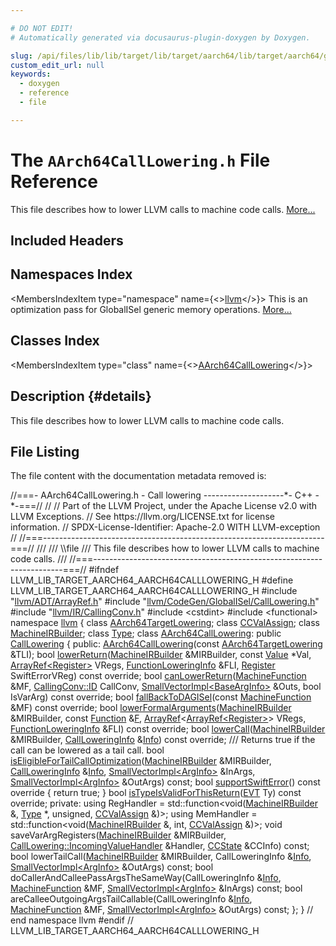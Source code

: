 ```yaml
---

# DO NOT EDIT!
# Automatically generated via docusaurus-plugin-doxygen by Doxygen.

slug: /api/files/lib/lib/target/lib/target/aarch64/lib/target/aarch64/gisel/aarch64calllowering-h
custom_edit_url: null
keywords:
  - doxygen
  - reference
  - file

---
```





# The `AArch64CallLowering.h` File Reference

<DoxygenPage pluginConfig={pluginConfig}>

This file describes how to lower LLVM calls to machine code calls. <a href="#details">More...</a>

## Included Headers

<IncludesList>
<IncludesListItem
  filePath="llvm/ADT/ArrayRef.h"
  permalink="/docs/api/files/include/include/llvm/include/llvm/adt/arrayref-h"
  isLocal="true" />
<IncludesListItem
  filePath="llvm/CodeGen/GlobalISel/CallLowering.h"
  permalink="/docs/api/files/include/include/llvm/include/llvm/codegen/include/llvm/codegen/globalisel/calllowering-h"
  isLocal="true" />
<IncludesListItem
  filePath="llvm/IR/CallingConv.h"
  permalink="/docs/api/files/include/include/llvm/include/llvm/ir/callingconv-h"
  isLocal="true" />
<IncludesListItem
  filePath="cstdint"
  permalink=""
  isLocal="false" />
<IncludesListItem
  filePath="functional"
  permalink=""
  isLocal="false" />
</IncludesList>

## Namespaces Index

<MembersIndex>

<MembersIndexItem
  type="namespace"
  name={<><a href="/docs/api/namespaces/llvm">llvm</a></>}>
This is an optimization pass for GlobalISel generic memory operations. <a href="/docs/api/namespaces/llvm/#details">More...</a>
</MembersIndexItem>

</MembersIndex>

## Classes Index

<MembersIndex>

<MembersIndexItem
  type="class"
  name={<><a href="/docs/api/classes/llvm/aarch64calllowering">AArch64CallLowering</a></>}>
</MembersIndexItem>

</MembersIndex>

## Description {#details}

This file describes how to lower LLVM calls to machine code calls.

## File Listing

The file content with the documentation metadata removed is:

<ProgramListing>

<Link id="l00001" /><CodeLine lineNumber="1"><Highlight kind="comment">//===- AArch64CallLowering.h - Call lowering --------------------&#42;- C++ -&#42;-===//</Highlight><Highlight kind="normal"></Highlight></CodeLine>
<Link id="l00002" /><CodeLine lineNumber="2"><Highlight kind="normal"></Highlight><Highlight kind="comment">//</Highlight><Highlight kind="normal"></Highlight></CodeLine>
<Link id="l00003" /><CodeLine lineNumber="3"><Highlight kind="normal"></Highlight><Highlight kind="comment">// Part of the LLVM Project, under the Apache License v2.0 with LLVM Exceptions.</Highlight><Highlight kind="normal"></Highlight></CodeLine>
<Link id="l00004" /><CodeLine lineNumber="4"><Highlight kind="normal"></Highlight><Highlight kind="comment">// See https://llvm.org/LICENSE.txt for license information.</Highlight><Highlight kind="normal"></Highlight></CodeLine>
<Link id="l00005" /><CodeLine lineNumber="5"><Highlight kind="normal"></Highlight><Highlight kind="comment">// SPDX-License-Identifier: Apache-2.0 WITH LLVM-exception</Highlight><Highlight kind="normal"></Highlight></CodeLine>
<Link id="l00006" /><CodeLine lineNumber="6"><Highlight kind="normal"></Highlight><Highlight kind="comment">//</Highlight><Highlight kind="normal"></Highlight></CodeLine>
<Link id="l00007" /><CodeLine lineNumber="7"><Highlight kind="normal"></Highlight><Highlight kind="comment">//===----------------------------------------------------------------------===//</Highlight><Highlight kind="comment"></Highlight></CodeLine>
<Link id="l00008" /><CodeLine lineNumber="8"><Highlight kind="comment">///</Highlight></CodeLine>
<Link id="l00009" /><CodeLine lineNumber="9"><Highlight kind="comment">/// \\file</Highlight></CodeLine>
<Link id="l00010" /><CodeLine lineNumber="10"><Highlight kind="comment">/// This file describes how to lower LLVM calls to machine code calls.</Highlight></CodeLine>
<Link id="l00011" /><CodeLine lineNumber="11"><Highlight kind="comment">///</Highlight><Highlight kind="normal"></Highlight></CodeLine>
<Link id="l00012" /><CodeLine lineNumber="12"><Highlight kind="normal"></Highlight><Highlight kind="comment">//===----------------------------------------------------------------------===//</Highlight><Highlight kind="normal"></Highlight></CodeLine>
<Link id="l00013" /><CodeLine lineNumber="13"><Highlight kind="normal"></Highlight></CodeLine>
<Link id="l00014" /><CodeLine lineNumber="14"><Highlight kind="normal"></Highlight><Highlight kind="preprocessor">#ifndef LLVM&#95;LIB&#95;TARGET&#95;AARCH64&#95;AARCH64CALLLOWERING&#95;H</Highlight><Highlight kind="normal"></Highlight></CodeLine>
<Link id="l00015" /><CodeLine lineNumber="15"><Highlight kind="normal"></Highlight><Highlight kind="preprocessor">#define LLVM&#95;LIB&#95;TARGET&#95;AARCH64&#95;AARCH64CALLLOWERING&#95;H</Highlight><Highlight kind="normal"></Highlight></CodeLine>
<Link id="l00016" /><CodeLine lineNumber="16"><Highlight kind="normal"></Highlight></CodeLine>
<Link id="l00017" /><CodeLine lineNumber="17"><Highlight kind="normal"></Highlight><Highlight kind="preprocessor">#include &quot;<a href="/docs/api/files/include/include/llvm/include/llvm/adt/arrayref-h">llvm/ADT/ArrayRef.h</a>&quot;</Highlight><Highlight kind="normal"></Highlight></CodeLine>
<Link id="l00018" /><CodeLine lineNumber="18"><Highlight kind="normal"></Highlight><Highlight kind="preprocessor">#include &quot;<a href="/docs/api/files/include/include/llvm/include/llvm/codegen/include/llvm/codegen/globalisel/calllowering-h">llvm/CodeGen/GlobalISel/CallLowering.h</a>&quot;</Highlight><Highlight kind="normal"></Highlight></CodeLine>
<Link id="l00019" /><CodeLine lineNumber="19"><Highlight kind="normal"></Highlight><Highlight kind="preprocessor">#include &quot;<a href="/docs/api/files/include/include/llvm/include/llvm/ir/callingconv-h">llvm/IR/CallingConv.h</a>&quot;</Highlight><Highlight kind="normal"></Highlight></CodeLine>
<Link id="l00020" /><CodeLine lineNumber="20"><Highlight kind="normal"></Highlight><Highlight kind="preprocessor">#include &lt;cstdint&gt;</Highlight><Highlight kind="normal"></Highlight></CodeLine>
<Link id="l00021" /><CodeLine lineNumber="21"><Highlight kind="normal"></Highlight><Highlight kind="preprocessor">#include &lt;functional&gt;</Highlight><Highlight kind="normal"></Highlight></CodeLine>
<Link id="l00022" /><CodeLine lineNumber="22"><Highlight kind="normal"></Highlight></CodeLine>
<Link id="l00023" /><CodeLine lineNumber="23"><Highlight kind="normal"></Highlight><Highlight kind="keyword">namespace </Highlight><Highlight kind="normal"><a href="/docs/api/namespaces/llvm">llvm</a> &#123;</Highlight></CodeLine>
<Link id="l00024" /><CodeLine lineNumber="24"><Highlight kind="normal"></Highlight></CodeLine>
<Link id="l00025" /><CodeLine lineNumber="25"><Highlight kind="normal"></Highlight><Highlight kind="keyword">class </Highlight><Highlight kind="normal"><a href="/docs/api/classes/llvm/aarch64targetlowering">AArch64TargetLowering</a>;</Highlight></CodeLine>
<Link id="l00026" /><CodeLine lineNumber="26"><Highlight kind="normal"></Highlight><Highlight kind="keyword">class </Highlight><Highlight kind="normal"><a href="/docs/api/classes/llvm/ccvalassign">CCValAssign</a>;</Highlight></CodeLine>
<Link id="l00027" /><CodeLine lineNumber="27"><Highlight kind="normal"></Highlight><Highlight kind="keyword">class </Highlight><Highlight kind="normal"><a href="/docs/api/classes/llvm/machineirbuilder">MachineIRBuilder</a>;</Highlight></CodeLine>
<Link id="l00028" /><CodeLine lineNumber="28"><Highlight kind="normal"></Highlight><Highlight kind="keyword">class </Highlight><Highlight kind="normal"><a href="/docs/api/classes/llvm/type">Type</a>;</Highlight></CodeLine>
<Link id="l00029" /><CodeLine lineNumber="29"><Highlight kind="normal"></Highlight></CodeLine>
<Link id="l00030" /><CodeLine lineNumber="30" lineLink="/docs/api/classes/llvm/aarch64calllowering"><Highlight kind="normal"></Highlight><Highlight kind="keyword">class </Highlight><Highlight kind="normal"><a href="/docs/api/classes/llvm/aarch64calllowering/#ad1ec5e34e707cb712c79df954c11a057">AArch64CallLowering</a>: </Highlight><Highlight kind="keyword">public</Highlight><Highlight kind="normal"> <a href="/docs/api/classes/llvm/calllowering/#aceb7a26daf1242d77d983191579009db">CallLowering</a> &#123;</Highlight></CodeLine>
<Link id="l00031" /><CodeLine lineNumber="31"><Highlight kind="normal"></Highlight><Highlight kind="keyword">public</Highlight><Highlight kind="normal">:</Highlight></CodeLine>
<Link id="l00032" /><CodeLine lineNumber="32"><Highlight kind="normal">  <a href="/docs/api/classes/llvm/aarch64calllowering/#ad1ec5e34e707cb712c79df954c11a057">AArch64CallLowering</a>(</Highlight><Highlight kind="keyword">const</Highlight><Highlight kind="normal"> <a href="/docs/api/classes/llvm/aarch64targetlowering">AArch64TargetLowering</a> &amp;TLI);</Highlight></CodeLine>
<Link id="l00033" /><CodeLine lineNumber="33"><Highlight kind="normal"></Highlight></CodeLine>
<Link id="l00034" /><CodeLine lineNumber="34"><Highlight kind="normal">  </Highlight><Highlight kind="keywordtype">bool</Highlight><Highlight kind="normal"> <a href="/docs/api/classes/llvm/aarch64calllowering/#a010cf32a5c68f9701c57d7a3172f1b3f">lowerReturn</a>(<a href="/docs/api/classes/llvm/machineirbuilder">MachineIRBuilder</a> &amp;MIRBuilder, </Highlight><Highlight kind="keyword">const</Highlight><Highlight kind="normal"> <a href="/docs/api/classes/llvm/value">Value</a> &#42;Val,</Highlight></CodeLine>
<Link id="l00035" /><CodeLine lineNumber="35"><Highlight kind="normal">                   <a href="/docs/api/classes/llvm/arrayref">ArrayRef&lt;Register&gt;</a> VRegs, <a href="/docs/api/classes/llvm/functionloweringinfo">FunctionLoweringInfo</a> &amp;FLI,</Highlight></CodeLine>
<Link id="l00036" /><CodeLine lineNumber="36"><Highlight kind="normal">                   <a href="/docs/api/classes/llvm/register">Register</a> SwiftErrorVReg) </Highlight><Highlight kind="keyword">const override</Highlight><Highlight kind="normal">;</Highlight></CodeLine>
<Link id="l00037" /><CodeLine lineNumber="37"><Highlight kind="normal"></Highlight></CodeLine>
<Link id="l00038" /><CodeLine lineNumber="38"><Highlight kind="normal">  </Highlight><Highlight kind="keywordtype">bool</Highlight><Highlight kind="normal"> <a href="/docs/api/classes/llvm/aarch64calllowering/#a018820d0fb56abe52c51565fb10c19ab">canLowerReturn</a>(<a href="/docs/api/classes/llvm/machinefunction">MachineFunction</a> &amp;MF, <a href="/docs/api/namespaces/llvm/callingconv/#abdf8cf606905c10634e831390981b0ed">CallingConv::ID</a> CallConv,</Highlight></CodeLine>
<Link id="l00039" /><CodeLine lineNumber="39"><Highlight kind="normal">                      <a href="/docs/api/classes/llvm/smallvectorimpl">SmallVectorImpl&lt;BaseArgInfo&gt;</a> &amp;Outs,</Highlight></CodeLine>
<Link id="l00040" /><CodeLine lineNumber="40"><Highlight kind="normal">                      </Highlight><Highlight kind="keywordtype">bool</Highlight><Highlight kind="normal"> IsVarArg) </Highlight><Highlight kind="keyword">const override</Highlight><Highlight kind="normal">;</Highlight></CodeLine>
<Link id="l00041" /><CodeLine lineNumber="41"><Highlight kind="normal"></Highlight></CodeLine>
<Link id="l00042" /><CodeLine lineNumber="42"><Highlight kind="normal">  </Highlight><Highlight kind="keywordtype">bool</Highlight><Highlight kind="normal"> <a href="/docs/api/classes/llvm/aarch64calllowering/#a832615bac3f93933420362ddc592704d">fallBackToDAGISel</a>(</Highlight><Highlight kind="keyword">const</Highlight><Highlight kind="normal"> <a href="/docs/api/classes/llvm/machinefunction">MachineFunction</a> &amp;MF) </Highlight><Highlight kind="keyword">const override</Highlight><Highlight kind="normal">;</Highlight></CodeLine>
<Link id="l00043" /><CodeLine lineNumber="43"><Highlight kind="normal"></Highlight></CodeLine>
<Link id="l00044" /><CodeLine lineNumber="44"><Highlight kind="normal">  </Highlight><Highlight kind="keywordtype">bool</Highlight><Highlight kind="normal"> <a href="/docs/api/classes/llvm/aarch64calllowering/#af647b791a2c24c4f48aa11d1a77a5bc5">lowerFormalArguments</a>(<a href="/docs/api/classes/llvm/machineirbuilder">MachineIRBuilder</a> &amp;MIRBuilder, </Highlight><Highlight kind="keyword">const</Highlight><Highlight kind="normal"> <a href="/docs/api/classes/llvm/function">Function</a> &amp;<a href="/docs/api/files/lib/lib/support/md5-cpp/#a96d73bbd7af15cb1fc38c3f4a3bd82e9">F</a>,</Highlight></CodeLine>
<Link id="l00045" /><CodeLine lineNumber="45"><Highlight kind="normal">                            <a href="/docs/api/classes/llvm/arrayref">ArrayRef</a>&lt;<a href="/docs/api/classes/llvm/arrayref">ArrayRef&lt;Register&gt;</a>&gt; VRegs,</Highlight></CodeLine>
<Link id="l00046" /><CodeLine lineNumber="46"><Highlight kind="normal">                            <a href="/docs/api/classes/llvm/functionloweringinfo">FunctionLoweringInfo</a> &amp;FLI) </Highlight><Highlight kind="keyword">const override</Highlight><Highlight kind="normal">;</Highlight></CodeLine>
<Link id="l00047" /><CodeLine lineNumber="47"><Highlight kind="normal"></Highlight></CodeLine>
<Link id="l00048" /><CodeLine lineNumber="48"><Highlight kind="normal">  </Highlight><Highlight kind="keywordtype">bool</Highlight><Highlight kind="normal"> <a href="/docs/api/classes/llvm/aarch64calllowering/#ad995047f82b555a8ceee0fba2af41899">lowerCall</a>(<a href="/docs/api/classes/llvm/machineirbuilder">MachineIRBuilder</a> &amp;MIRBuilder,</Highlight></CodeLine>
<Link id="l00049" /><CodeLine lineNumber="49"><Highlight kind="normal">                 <a href="/docs/api/structs/llvm/calllowering/callloweringinfo">CallLoweringInfo</a> &amp;<a href="/docs/api/files/lib/lib/codegen/lib/codegen/globalisel/cseinfo-cpp/#a75f8a8519c2c9b30e7c06dc5e256fffa">Info</a>) </Highlight><Highlight kind="keyword">const override</Highlight><Highlight kind="normal">;</Highlight></CodeLine>
<Link id="l00050" /><CodeLine lineNumber="50"><Highlight kind="normal"></Highlight><Highlight kind="comment"></Highlight></CodeLine>
<Link id="l00051" /><CodeLine lineNumber="51"><Highlight kind="comment">  /// Returns true if the call can be lowered as a tail call.</Highlight><Highlight kind="normal"></Highlight></CodeLine>
<Link id="l00052" /><CodeLine lineNumber="52"><Highlight kind="normal">  </Highlight><Highlight kind="keywordtype">bool</Highlight><Highlight kind="normal"></Highlight></CodeLine>
<Link id="l00053" /><CodeLine lineNumber="53"><Highlight kind="normal">  <a href="/docs/api/classes/llvm/aarch64calllowering/#aba8fa9d02ad8b557faaf41b37b714ba4">isEligibleForTailCallOptimization</a>(<a href="/docs/api/classes/llvm/machineirbuilder">MachineIRBuilder</a> &amp;MIRBuilder,</Highlight></CodeLine>
<Link id="l00054" /><CodeLine lineNumber="54"><Highlight kind="normal">                                    <a href="/docs/api/structs/llvm/calllowering/callloweringinfo">CallLoweringInfo</a> &amp;<a href="/docs/api/files/lib/lib/codegen/lib/codegen/globalisel/cseinfo-cpp/#a75f8a8519c2c9b30e7c06dc5e256fffa">Info</a>,</Highlight></CodeLine>
<Link id="l00055" /><CodeLine lineNumber="55"><Highlight kind="normal">                                    <a href="/docs/api/classes/llvm/smallvectorimpl">SmallVectorImpl&lt;ArgInfo&gt;</a> &amp;InArgs,</Highlight></CodeLine>
<Link id="l00056" /><CodeLine lineNumber="56"><Highlight kind="normal">                                    <a href="/docs/api/classes/llvm/smallvectorimpl">SmallVectorImpl&lt;ArgInfo&gt;</a> &amp;OutArgs) </Highlight><Highlight kind="keyword">const</Highlight><Highlight kind="normal">;</Highlight></CodeLine>
<Link id="l00057" /><CodeLine lineNumber="57"><Highlight kind="normal"></Highlight></CodeLine>
<Link id="l00058" /><CodeLine lineNumber="58" lineLink="/docs/api/classes/llvm/aarch64calllowering/#aad7abed85788794ecd6b41cac4c84096"><Highlight kind="normal">  </Highlight><Highlight kind="keywordtype">bool</Highlight><Highlight kind="normal"> <a href="/docs/api/classes/llvm/aarch64calllowering/#aad7abed85788794ecd6b41cac4c84096">supportSwiftError</a>()</Highlight><Highlight kind="keyword"> const override </Highlight><Highlight kind="normal">&#123; </Highlight><Highlight kind="keywordflow">return</Highlight><Highlight kind="normal"> </Highlight><Highlight kind="keyword">true</Highlight><Highlight kind="normal">; &#125;</Highlight></CodeLine>
<Link id="l00059" /><CodeLine lineNumber="59"><Highlight kind="normal"></Highlight></CodeLine>
<Link id="l00060" /><CodeLine lineNumber="60"><Highlight kind="normal">  </Highlight><Highlight kind="keywordtype">bool</Highlight><Highlight kind="normal"> <a href="/docs/api/classes/llvm/aarch64calllowering/#aa832da21e429bb04e91f54ed4667dd0b">isTypeIsValidForThisReturn</a>(<a href="/docs/api/structs/llvm/evt">EVT</a> Ty) </Highlight><Highlight kind="keyword">const override</Highlight><Highlight kind="normal">;</Highlight></CodeLine>
<Link id="l00061" /><CodeLine lineNumber="61"><Highlight kind="normal"></Highlight></CodeLine>
<Link id="l00062" /><CodeLine lineNumber="62"><Highlight kind="normal"></Highlight><Highlight kind="keyword">private</Highlight><Highlight kind="normal">:</Highlight></CodeLine>
<Link id="l00063" /><CodeLine lineNumber="63"><Highlight kind="normal">  </Highlight><Highlight kind="keyword">using </Highlight><Highlight kind="normal">RegHandler = std::function&lt;void(<a href="/docs/api/classes/llvm/machineirbuilder">MachineIRBuilder</a> &amp;, <a href="/docs/api/classes/llvm/type">Type</a> &#42;, </Highlight><Highlight kind="keywordtype">unsigned</Highlight><Highlight kind="normal">,</Highlight></CodeLine>
<Link id="l00064" /><CodeLine lineNumber="64"><Highlight kind="normal">                                        <a href="/docs/api/classes/llvm/ccvalassign">CCValAssign</a> &amp;)&gt;;</Highlight></CodeLine>
<Link id="l00065" /><CodeLine lineNumber="65"><Highlight kind="normal"></Highlight></CodeLine>
<Link id="l00066" /><CodeLine lineNumber="66"><Highlight kind="normal">  </Highlight><Highlight kind="keyword">using </Highlight><Highlight kind="normal">MemHandler =</Highlight></CodeLine>
<Link id="l00067" /><CodeLine lineNumber="67"><Highlight kind="normal">      std::function&lt;void(<a href="/docs/api/classes/llvm/machineirbuilder">MachineIRBuilder</a> &amp;, </Highlight><Highlight kind="keywordtype">int</Highlight><Highlight kind="normal">, <a href="/docs/api/classes/llvm/ccvalassign">CCValAssign</a> &amp;)&gt;;</Highlight></CodeLine>
<Link id="l00068" /><CodeLine lineNumber="68"><Highlight kind="normal"></Highlight></CodeLine>
<Link id="l00069" /><CodeLine lineNumber="69"><Highlight kind="normal">  </Highlight><Highlight kind="keywordtype">void</Highlight><Highlight kind="normal"> saveVarArgRegisters(<a href="/docs/api/classes/llvm/machineirbuilder">MachineIRBuilder</a> &amp;MIRBuilder,</Highlight></CodeLine>
<Link id="l00070" /><CodeLine lineNumber="70"><Highlight kind="normal">                           <a href="/docs/api/structs/llvm/calllowering/incomingvaluehandler">CallLowering::IncomingValueHandler</a> &amp;Handler,</Highlight></CodeLine>
<Link id="l00071" /><CodeLine lineNumber="71"><Highlight kind="normal">                           <a href="/docs/api/classes/llvm/ccstate">CCState</a> &amp;CCInfo) </Highlight><Highlight kind="keyword">const</Highlight><Highlight kind="normal">;</Highlight></CodeLine>
<Link id="l00072" /><CodeLine lineNumber="72"><Highlight kind="normal"></Highlight></CodeLine>
<Link id="l00073" /><CodeLine lineNumber="73"><Highlight kind="normal">  </Highlight><Highlight kind="keywordtype">bool</Highlight><Highlight kind="normal"> lowerTailCall(<a href="/docs/api/classes/llvm/machineirbuilder">MachineIRBuilder</a> &amp;MIRBuilder, CallLoweringInfo &amp;<a href="/docs/api/files/lib/lib/codegen/lib/codegen/globalisel/cseinfo-cpp/#a75f8a8519c2c9b30e7c06dc5e256fffa">Info</a>,</Highlight></CodeLine>
<Link id="l00074" /><CodeLine lineNumber="74"><Highlight kind="normal">                     <a href="/docs/api/classes/llvm/smallvectorimpl">SmallVectorImpl&lt;ArgInfo&gt;</a> &amp;OutArgs) </Highlight><Highlight kind="keyword">const</Highlight><Highlight kind="normal">;</Highlight></CodeLine>
<Link id="l00075" /><CodeLine lineNumber="75"><Highlight kind="normal"></Highlight></CodeLine>
<Link id="l00076" /><CodeLine lineNumber="76"><Highlight kind="normal">  </Highlight><Highlight kind="keywordtype">bool</Highlight><Highlight kind="normal"></Highlight></CodeLine>
<Link id="l00077" /><CodeLine lineNumber="77"><Highlight kind="normal">  doCallerAndCalleePassArgsTheSameWay(CallLoweringInfo &amp;<a href="/docs/api/files/lib/lib/codegen/lib/codegen/globalisel/cseinfo-cpp/#a75f8a8519c2c9b30e7c06dc5e256fffa">Info</a>,</Highlight></CodeLine>
<Link id="l00078" /><CodeLine lineNumber="78"><Highlight kind="normal">                                      <a href="/docs/api/classes/llvm/machinefunction">MachineFunction</a> &amp;MF,</Highlight></CodeLine>
<Link id="l00079" /><CodeLine lineNumber="79"><Highlight kind="normal">                                      <a href="/docs/api/classes/llvm/smallvectorimpl">SmallVectorImpl&lt;ArgInfo&gt;</a> &amp;InArgs) </Highlight><Highlight kind="keyword">const</Highlight><Highlight kind="normal">;</Highlight></CodeLine>
<Link id="l00080" /><CodeLine lineNumber="80"><Highlight kind="normal"></Highlight></CodeLine>
<Link id="l00081" /><CodeLine lineNumber="81"><Highlight kind="normal">  </Highlight><Highlight kind="keywordtype">bool</Highlight><Highlight kind="normal"></Highlight></CodeLine>
<Link id="l00082" /><CodeLine lineNumber="82"><Highlight kind="normal">  areCalleeOutgoingArgsTailCallable(CallLoweringInfo &amp;<a href="/docs/api/files/lib/lib/codegen/lib/codegen/globalisel/cseinfo-cpp/#a75f8a8519c2c9b30e7c06dc5e256fffa">Info</a>, <a href="/docs/api/classes/llvm/machinefunction">MachineFunction</a> &amp;MF,</Highlight></CodeLine>
<Link id="l00083" /><CodeLine lineNumber="83"><Highlight kind="normal">                                    <a href="/docs/api/classes/llvm/smallvectorimpl">SmallVectorImpl&lt;ArgInfo&gt;</a> &amp;OutArgs) </Highlight><Highlight kind="keyword">const</Highlight><Highlight kind="normal">;</Highlight></CodeLine>
<Link id="l00084" /><CodeLine lineNumber="84"><Highlight kind="normal">&#125;;</Highlight></CodeLine>
<Link id="l00085" /><CodeLine lineNumber="85"><Highlight kind="normal"></Highlight></CodeLine>
<Link id="l00086" /><CodeLine lineNumber="86"><Highlight kind="normal">&#125; </Highlight><Highlight kind="comment">// end namespace llvm</Highlight><Highlight kind="normal"></Highlight></CodeLine>
<Link id="l00087" /><CodeLine lineNumber="87"><Highlight kind="normal"></Highlight></CodeLine>
<Link id="l00088" /><CodeLine lineNumber="88"><Highlight kind="normal"></Highlight><Highlight kind="preprocessor">#endif </Highlight><Highlight kind="comment">// LLVM&#95;LIB&#95;TARGET&#95;AARCH64&#95;AARCH64CALLLOWERING&#95;H</Highlight><Highlight kind="normal"></Highlight></CodeLine>

</ProgramListing>


</DoxygenPage>
